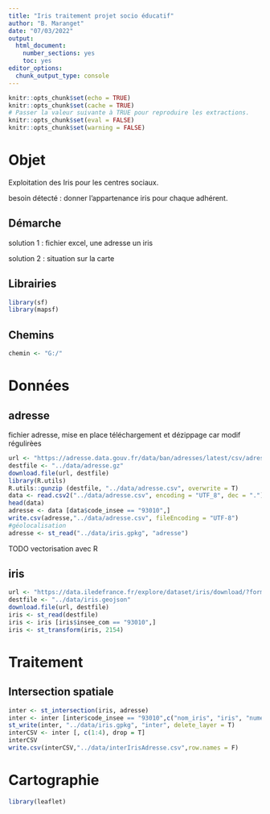 ```yaml
---
title: "Iris traitement projet socio éducatif"
author: "B. Maranget"
date: "07/03/2022"
output: 
  html_document: 
    number_sections: yes
    toc: yes
editor_options: 
  chunk_output_type: console
---
```



```r
knitr::opts_chunk$set(echo = TRUE)
knitr::opts_chunk$set(cache = TRUE)
# Passer la valeur suivante à TRUE pour reproduire les extractions.
knitr::opts_chunk$set(eval = FALSE)
knitr::opts_chunk$set(warning = FALSE)
```


# Objet

Exploitation des Iris pour les centres sociaux.

besoin détecté : donner l'appartenance iris pour chaque adhérent.



## Démarche


solution 1 : fichier excel, une adresse un iris

solution 2 : situation sur la carte





## Librairies


```r
library(sf)
library(mapsf)
```


## Chemins


```r
chemin <- "G:/"
```



# Données


## adresse

fichier adresse, mise en place téléchargement et dézippage car modif régulirèes

```r
url <- "https://adresse.data.gouv.fr/data/ban/adresses/latest/csv/adresses-93.csv.gz"
destfile <- "../data/adresse.gz"
download.file(url, destfile)
library(R.utils)
R.utils::gunzip (destfile, "../data/adresse.csv", overwrite = T)
data <- read.csv2("../data/adresse.csv", encoding = "UTF_8", dec = ".")
head(data)
adresse <- data [data$code_insee == "93010",]
write.csv(adresse,"../data/adresse.csv", fileEncoding = "UTF-8")
#géolocalisation
adresse <- st_read("../data/iris.gpkg", "adresse")
```



TODO vectorisation avec R

## iris

```r
url <- "https://data.iledefrance.fr/explore/dataset/iris/download/?format=geojson&timezone=Europe/Berlin&lang=fr"
destfile <- "../data/iris.geojson"
download.file(url, destfile)
iris <- st_read(destfile)
iris <- iris [iris$insee_com == "93010",]
iris <- st_transform(iris, 2154)
```


# Traitement


## Intersection spatiale


```r
inter <- st_intersection(iris, adresse)
inter <- inter [inter$code_insee == "93010",c("nom_iris", "iris", "numero", "nom_voie", "code_insee")]
st_write(inter, "../data/iris.gpkg", "inter", delete_layer = T)
interCSV <- inter [, c(1:4), drop = T]
interCSV
write.csv(interCSV,"../data/interIrisAdresse.csv",row.names = F)
```


# Cartographie


```r
library(leaflet)
```

